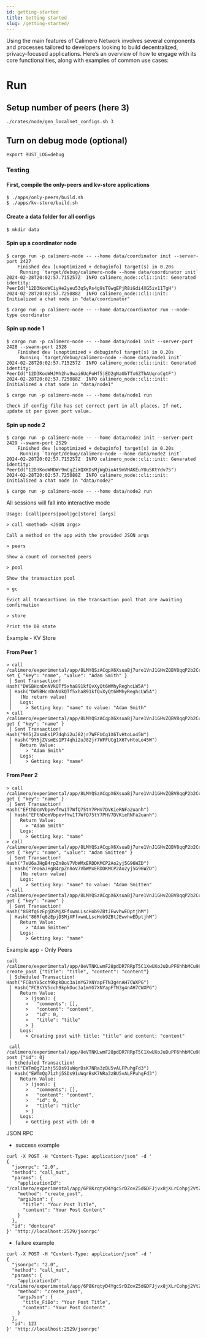 ```yaml
---
id: getting-started
title: Getting started
slug: /getting-started/
---
```

Using the main features of Calimero Network involves several components and processes tailored to developers looking to build decentralized, privacy-focused applications. Here’s an overview of how to engage with its core functionalities, along with examples of common use cases:

# Run
## Setup number of peers (here 3)
```
./crates/node/gen_localnet_configs.sh 3
```

## Turn on debug mode (optional)
```
export RUST_LOG=debug
```

### Testing

#### First, compile the only-peers and kv-store applications

```console
$ ./apps/only-peers/build.sh
$ ./apps/kv-store/build.sh
```

#### Create a data folder for all configs

```console
$ mkdir data
```

#### Spin up a coordinator node

```console
$ cargo run -p calimero-node -- --home data/coordinator init --server-port 2427
    Finished dev [unoptimized + debuginfo] target(s) in 0.20s
     Running `target/debug/calimero-node --home data/coordinator init`
2024-02-28T20:02:57.715257Z  INFO calimero_node::cli::init: Generated identity: PeerId("12D3KooWCiyHe2yeu53qSyRs4g9sTGwgEPjR8iGdi4XG5iv11TgH")
2024-02-28T20:02:57.725088Z  INFO calimero_node::cli::init: Initialized a chat node in "data/coordinator"

$ cargo run -p calimero-node -- --home data/coordinator run --node-type coordinator
```

#### Spin up node 1

```console
$ cargo run -p calimero-node -- --home data/node1 init --server-port 2428 --swarm-port 2528
    Finished dev [unoptimized + debuginfo] target(s) in 0.20s
     Running `target/debug/calimero-node --home data/node1 init`
2024-02-28T20:02:57.715257Z  INFO calimero_node::cli::init: Generated identity: PeerId("12D3KooWHJMh2hv9wai6UqPoHf5jED2gNaUbTTx6ZThAUqroCgtF")
2024-02-28T20:02:57.725088Z  INFO calimero_node::cli::init: Initialized a chat node in "data/node1"

$ cargo run -p calimero-node -- --home data/node1 run
```

```
Check if config file has set correct port in all places. If not, update it per given port value.
```

#### Spin up node 2

```console
$ cargo run -p calimero-node -- --home data/node2 init --server-port 2429 --swarm-port 2529
    Finished dev [unoptimized + debuginfo] target(s) in 0.20s
     Running `target/debug/calimero-node --home data/node2 init`
2024-02-28T20:02:57.715257Z  INFO calimero_node::cli::init: Generated identity: PeerId("12D3KooWHDWr9mCgZiXQXKDsMjWgDioAt9mVHAKEuYUuSKtYdv75")
2024-02-28T20:02:57.725088Z  INFO calimero_node::cli::init: Initialized a chat node in "data/node2"

$ cargo run -p calimero-node -- --home data/node2 run
```

All sessions will fall into interactive mode

```console
Usage: [call|peers|pool|gc|store] [args]

> call <method> <JSON args>

Call a method on the app with the provided JSON args

> peers

Show a count of connected peers

> pool

Show the transaction pool

> gc

Evict all transactions in the transaction pool that are awaiting confirmation

> store

Print the DB state
```

Example - KV Store

#### From Peer 1

```console
> call /calimero/experimental/app/8LMYQSzACqpX6XsuaBj7ure1VnJ1GHvZQBV8qqP2b2Cc set { "key": "name", "value": "Adam Smith" }
 │ Sent Transaction! Hash("DWSBHcnDnNVkQTf5xha891kfQvXyQt6WMhyReghcLW5A")
 │ Hash("DWSBHcnDnNVkQTf5xha891kfQvXyQt6WMhyReghcLW5A")
 │   (No return value)
 │   Logs:
 │     > Setting key: "name" to value: "Adam Smith"
> call /calimero/experimental/app/8LMYQSzACqpX6XsuaBj7ure1VnJ1GHvZQBV8qqP2b2Cc get { "key": "name" }
 │ Sent Transaction! Hash("9Y5jZVsmEs1P74qhi2uJ82jr7WFFUCg1X6TvHtoLo45W")
 │ Hash("9Y5jZVsmEs1P74qhi2uJ82jr7WFFUCg1X6TvHtoLo45W")
 │   Return Value:
 │     > "Adam Smith"
 │   Logs:
 │     > Getting key: "name"
```

#### From Peer 2

```console
> call /calimero/experimental/app/8LMYQSzACqpX6XsuaBj7ure1VnJ1GHvZQBV8qqP2b2Cc get { "key": "name" }
 │ Sent Transaction! Hash("EFthDcmVbpevfYw1T7WfQ75tY7PHV7DVKieRNFa2uanh")
 │ Hash("EFthDcmVbpevfYw1T7WfQ75tY7PHV7DVKieRNFa2uanh")
 │   Return Value:
 │     > "Adam Smith"
 │   Logs:
 │     > Getting key: "name"
> call /calimero/experimental/app/8LMYQSzACqpX6XsuaBj7ure1VnJ1GHvZQBV8qqP2b2Cc set { "key": "name", "value": "Adam Smitten" }
 │ Sent Transaction! Hash("7eU6aJHgB4rpZn8oV7VbWMxERDDKMCP2Ao2yj5G96WZD")
 │ Hash("7eU6aJHgB4rpZn8oV7VbWMxERDDKMCP2Ao2yj5G96WZD")
 │   (No return value)
 │   Logs:
 │     > Setting key: "name" to value: "Adam Smitten"
> call /calimero/experimental/app/8LMYQSzACqpX6XsuaBj7ure1VnJ1GHvZQBV8qqP2b2Cc get { "key": "name" }
 │ Sent Transaction! Hash("86Rfq6zEpjDSMjXFfxwmLLscHob9ZBtJEwvhwEDptjhM")
 │ Hash("86Rfq6zEpjDSMjXFfxwmLLscHob9ZBtJEwvhwEDptjhM")
 │   Return Value:
 │     > "Adam Smitten"
 │   Logs:
 │     > Getting key: "name"
```

Example app - Only Peers
```
call /calimero/experimental/app/8eVTNKLwmF28pdDR7RRpT5C1XwUXoJuDuPF6hhbMCu98 create_post {"title": "title", "content": "content"}
 │ Scheduled Transaction! Hash("FCBsYV5cch9kpkDuc3a1mYG7XNYapFTN3g4nAH7CWXPG")
 │ Hash("FCBsYV5cch9kpkDuc3a1mYG7XNYapFTN3g4nAH7CWXPG")
 │   Return Value:
 │     > (json): {
 │     >   "comments": [],
 │     >   "content": "content",
 │     >   "id": 0,
 │     >   "title": "title"
 │     > }
 │   Logs:
 │     > Creating post with title: "title" and content: "content"

 call /calimero/experimental/app/8eVTNKLwmF28pdDR7RRpT5C1XwUXoJuDuPF6hhbMCu98 post {"id": 0}
 │ Scheduled Transaction! Hash("EWTmQg71zhj5SDs91uWqrBsK7NRa3zBU5vALFPuhgFd3")
 │ Hash("EWTmQg71zhj5SDs91uWqrBsK7NRa3zBU5vALFPuhgFd3")
 │   Return Value:
 │     > (json): {
 │     >   "comments": [],
 │     >   "content": "content",
 │     >   "id": 0,
 │     >   "title": "title"
 │     > }
 │   Logs:
 │     > Getting post with id: 0
 ```

JSON RPC
- success example
```
curl -X POST -H "Content-Type: application/json" -d '
{
  "jsonrpc": "2.0",
  "method": "call_mut",
  "params": {
    "applicationId": "/calimero/experimental/app/6P8KrqtyD4YgcSrDZovZ5dGDFJjvx8jXLrCohpj2VtZh",
    "method": "create_post",
    "argsJson": {
      "title": "Your Post Title",
      "content": "Your Post Content"
    }
  },
  "id": "dontcare"
}' 'http://localhost:2529/jsonrpc'
```
- failure example
```
curl -X POST -H "Content-Type: application/json" -d '
{
  "jsonrpc": "2.0",
  "method": "call_mut",
  "params": {
    "applicationId": "/calimero/experimental/app/6P8KrqtyD4YgcSrDZovZ5dGDFJjvx8jXLrCohpj2VtZh",
    "method": "create_post",
    "argsJson": {
      "title_FiBo": "Your Post Title",
      "content": "Your Post Content"
    }
  },
  "id": 123
}' 'http://localhost:2529/jsonrpc'
```
